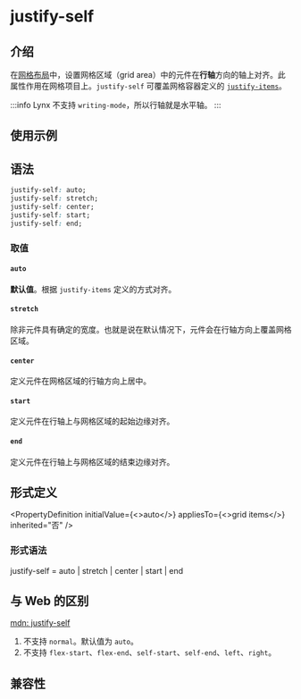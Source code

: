 # justify-self

## 介绍

在[网格布局](guide/ui/layout/grid-layout.mdx)中，设置网格区域（grid area）中的元件在**行轴**方向的轴上对齐。此属性作用在网格项目上。`justify-self` 可覆盖网格容器定义的 [`justify-items`](./justify-items)。

:::info
Lynx 不支持 `writing-mode`，所以行轴就是水平轴。
:::

## 使用示例


<Go
  example="css-api"
  defaultFile="src/justify-self/App.tsx"
  img="https://lf-lynx.tiktok-cdns.com/obj/lynx-artifacts-oss-sg/lynx-website/assets/doc/css/justify-self.jpg"
  entry="src/justify-self"
  defaultEntryFile="dist/justify-self.lynx.bundle"
/>

## 语法

```css
justify-self: auto;
justify-self: stretch;
justify-self: center;
justify-self: start;
justify-self: end;
```

### 取值

#### `auto`

**默认值**。根据 `justify-items` 定义的方式对齐。

#### `stretch`

除非元件具有确定的宽度。也就是说在默认情况下，元件会在行轴方向上覆盖网格区域。

#### `center`

定义元件在网格区域的行轴方向上居中。

#### `start`

定义元件在行轴上与网格区域的起始边缘对齐。

#### `end`

定义元件在行轴上与网格区域的结束边缘对齐。

## 形式定义


<PropertyDefinition
  initialValue={<>auto</>}
  appliesTo={<>grid items</>}
  inherited="否"
/>

### 形式语法

justify-self =
auto |
stretch |
center |
start |
end

## 与 Web 的区别

[mdn: justify-self](https://developer.mozilla.org/zh-CN/docs/Web/CSS/justify-self)

1. 不支持 `normal`。默认值为 `auto`。
2. 不支持 `flex-start`、`flex-end`、`self-start`、`self-end`、`left`、`right`。

## 兼容性


<LegacyCompatTable metadata="css/properties/justify-self" />

